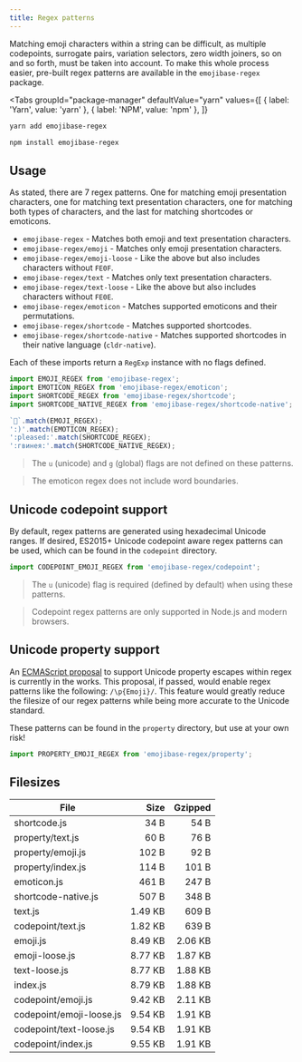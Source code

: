 ```yaml
---
title: Regex patterns
---
```



Matching emoji characters within a string can be difficult, as multiple codepoints, surrogate pairs,
variation selectors, zero width joiners, so on and so forth, must be taken into account. To make
this whole process easier, pre-built regex patterns are available in the `emojibase-regex` package.

<Tabs
  groupId="package-manager"
  defaultValue="yarn"
  values={[
    { label: 'Yarn', value: 'yarn' },
    { label: 'NPM', value: 'npm' },
  ]}
>
  <TabItem value="yarn">


```bash
yarn add emojibase-regex
```

  </TabItem>
  <TabItem value="npm">


```bash
npm install emojibase-regex
```

  </TabItem>
</Tabs>


## Usage

As stated, there are 7 regex patterns. One for matching emoji presentation characters, one for
matching text presentation characters, one for matching both types of characters, and the last for
matching shortcodes or emoticons.

- `emojibase-regex` - Matches both emoji and text presentation characters.
- `emojibase-regex/emoji` - Matches only emoji presentation characters.
- `emojibase-regex/emoji-loose` - Like the above but also includes characters without `FE0F`.
- `emojibase-regex/text` - Matches only text presentation characters.
- `emojibase-regex/text-loose` - Like the above but also includes characters without `FE0E`.
- `emojibase-regex/emoticon` - Matches supported emoticons and their permutations.
- `emojibase-regex/shortcode` - Matches supported shortcodes.
- `emojibase-regex/shortcode-native` - Matches supported shortcodes in their native language
  (`cldr-native`).

Each of these imports return a `RegExp` instance with no flags defined.

```ts
import EMOJI_REGEX from 'emojibase-regex';
import EMOTICON_REGEX from 'emojibase-regex/emoticon';
import SHORTCODE_REGEX from 'emojibase-regex/shortcode';
import SHORTCODE_NATIVE_REGEX from 'emojibase-regex/shortcode-native';

`🙂`.match(EMOJI_REGEX);
':)'.match(EMOTICON_REGEX);
':pleased:'.match(SHORTCODE_REGEX);
':гвинея:'.match(SHORTCODE_NATIVE_REGEX);
```

> The `u` (unicode) and `g` (global) flags are not defined on these patterns.

> The emoticon regex does not include word boundaries.

## Unicode codepoint support

By default, regex patterns are generated using hexadecimal Unicode ranges. If desired, ES2015+
Unicode codepoint aware regex patterns can be used, which can be found in the `codepoint` directory.

```ts
import CODEPOINT_EMOJI_REGEX from 'emojibase-regex/codepoint';
```

> The `u` (unicode) flag is required (defined by default) when using these patterns.

> Codepoint regex patterns are only supported in Node.js and modern browsers.

## Unicode property support

An [ECMAScript proposal](https://github.com/tc39/proposal-regexp-unicode-property-escapes) to
support Unicode property escapes within regex is currently in the works. This proposal, if passed,
would enable regex patterns like the following: `/\p{Emoji}/`. This feature would greatly reduce the
filesize of our regex patterns while being more accurate to the Unicode standard.

These patterns can be found in the `property` directory, but use at your own risk!

```ts
import PROPERTY_EMOJI_REGEX from 'emojibase-regex/property';
```

## Filesizes

| File                     |    Size | Gzipped |
| ------------------------ | ------: | ------: |
| shortcode.js             |    34 B |    54 B |
| property/text.js         |    60 B |    76 B |
| property/emoji.js        |   102 B |    92 B |
| property/index.js        |   114 B |   101 B |
| emoticon.js              |   461 B |   247 B |
| shortcode-native.js      |   507 B |   348 B |
| text.js                  | 1.49 KB |   609 B |
| codepoint/text.js        | 1.82 KB |   639 B |
| emoji.js                 | 8.49 KB | 2.06 KB |
| emoji-loose.js           | 8.77 KB | 1.87 KB |
| text-loose.js            | 8.77 KB | 1.88 KB |
| index.js                 | 8.79 KB | 1.88 KB |
| codepoint/emoji.js       | 9.42 KB | 2.11 KB |
| codepoint/emoji-loose.js | 9.54 KB | 1.91 KB |
| codepoint/text-loose.js  | 9.54 KB | 1.91 KB |
| codepoint/index.js       | 9.55 KB | 1.91 KB |
